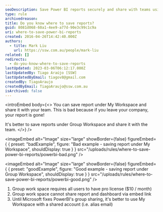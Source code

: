 ```yaml
---
seoDescription: Save Power BI reports securely and share with teams using group workspaces or shared accounts for alias emails.
type: rule
archivedreason:
title: Do you know where to save reports?
guid: 8081d068-60a1-4ee9-a77d-90e3c99c1c9a
uri: where-to-save-power-bi-reports
created: 2016-04-26T14:42:40.000Z
authors:
  - title: Mark Liu
    url: https://ssw.com.au/people/mark-liu
related: []
redirects:
  - do-you-know-where-to-save-reports
lastUpdated: 2023-03-06T06:12:17.000Z
lastUpdatedBy: Tiago Araújo [SSW]
lastUpdatedByEmail: tiagov8@gmail.com
createdBy: TiagoAraujo
createdByEmail: TiagoAraujo@ssw.com.au
isArchived: false
---
```


<introEmbed
  body={<>
You can save report under My Workspace and share it with your team. This is bad because if you leave your company, your report is gone!

It's better to save reports under Group Workspace and share it with the team.
  </>}
/>

<imageEmbed
  alt="Image"
  size="large"
  showBorder={false}
  figureEmbed={ {
    preset: "badExample",
    figure: "Bad example - saving report under My Workspace",
    shouldDisplay: true
  } }
  src="/uploads/rules/where-to-save-power-bi-reports/powerbi-bad.png"
/>


<imageEmbed
  alt="Image"
  size="large"
  showBorder={false}
  figureEmbed={ {
    preset: "goodExample",
    figure: "Good example - saving report under Group Workspace",
    shouldDisplay: true
  } }
  src="/uploads/rules/where-to-save-power-bi-reports/powerbi-good.png"
/>


1. Group work space requires all users to have pro license ($10 / month)
2. Group work space cannot share report and dashboard via embed link
3. Until Microsoft fixes PowerBI's group sharing, it's better to use My Workspace with a shared account (i.e. alias email)
